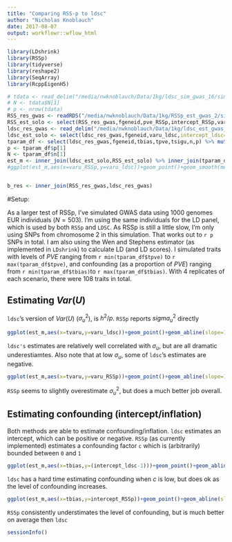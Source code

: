 ```yaml
---
title: "Comparing RSS-p to ldsc"
author: "Nicholas Knoblauch"
date: 2017-08-07
output: workflowr::wflow_html
---
```







```r
library(LDshrink)
library(RSSp)
library(tidyverse)
library(reshape2)
library(SeqArray)
library(RcppEigenH5)

# tdata <- read_delim("/media/nwknoblauch/Data/1kg/ldsc_sim_gwas_16/sim_1.sumstats.gz",delim="\t")
# N <- tdata$N[1]
# p <- nrow(tdata)
RSS_res_gwas <- readRDS("/media/nwknoblauch/Data/1kg/RSSp_est_gwas_2/sim_results.RDS") %>% filter(method=="Confound",!log_params) %>% rename(pve_RSSp=pve,intercept_RSSp=a_hat,sigu_RSSp=sigu) %>% mutate(varu_RSSp=sigu_RSSp^2)
RSS_est_solo <- select(RSS_res_gwas,fgeneid,pve_RSSp,intercept_RSSp,varu_RSSp)
ldsc_res_gwas <- read_delim("/media/nwknoblauch/Data/1kg/ldsc_est_gwas_2/sim_results.tsv",delim="\t") %>% mutate(fgeneid=as.character(fgeneid)) %>% mutate(varu_ldsc=Total_Observed_scale_h2/p)
ldsc_est_solo <- select(ldsc_res_gwas,fgeneid,varu_ldsc,intercept_ldsc=Intercept) 
tparam_df <- select(ldsc_res_gwas,fgeneid,tbias,tpve,tsigu,n,p) %>% mutate(tvaru=tsigu^2)
p <- tparam_df$p[1]
N <- tparam_df$n[1]
est_m <- inner_join(ldsc_est_solo,RSS_est_solo) %>% inner_join(tparam_df)
#ggplot(est_m,aes(x=varu_RSSp,y=varu_ldsc))+geom_point()+geom_smooth(method="lm")


b_res <- inner_join(RSS_res_gwas,ldsc_res_gwas)


```



#Setup:

As a larger test of RSSp, I've simulated GWAS data using 1000 genomes EUR individuals ($N=503$). I'm using the same individuals for the LD panel, which is used by both `RSSp` and `LDSC`.  As RSSp is still a little slow, I'm only using SNPs from chromosome 2 in this simulation. That works out to `r p` SNPs in total. I am also using the Wen and Stephens estimator (as implemented in `LDshrink`) to calculate LD (and LD scores).  I simulated traits with levels of $PVE$ ranging from `r min(tparam_df$tpve)` to `r max(tparam_df$tpve)`, and confounding (as a proportion of $PVE$) ranging from `r min(tparam_df$tbias)`to `r max(tparam_df$tbias)`.  With 4 replicates of each scenario, there were 108 traits in total.


## Estimating $Var(U)$

`ldsc`'s version of $Var(U)$ ($\sigma^2_u$), is $h^2/p$. `RSSp` reports $sigma^2_u$ directly


```r
ggplot(est_m,aes(x=tvaru,y=varu_ldsc))+geom_point()+geom_abline(slope=1,intercept=0)+ggtitle(bquote(Estimating~Var(U)),paste0("ldsc, N=",N," p=",p))+xlab(bquote(sigma[u]^2))+ylab(bquote(hat(sigma[u])^2))+geom_smooth(method="lm")

```

`ldsc's` estimates are relatively well correlated with $\sigma_u$, but are all dramatic underestiamtes.  Also note that at low $\sigma_u$, some of `ldsc`'s estimates are negative.


```r
ggplot(est_m,aes(x=tvaru,y=varu_RSSp))+geom_point()+geom_abline(slope=1,intercept=0)+ggtitle(bquote(Estimating~Var(U)),paste0("RSSp, N=",N," p=",p))+xlab(bquote(sigma[u]^2))+ylab(bquote(hat(sigma[u])^2))+geom_smooth(method="lm")
```

`RSSp` seems to slightly overestimate $\sigma^2_u$, but does a much better job overall.

## Estimating confounding (intercept/inflation)

Both methods are able to estimate confounding/inflation.  `ldsc` estimates an intercept, which can be positive or negative. `RSSp` (as currently implemented) estimates a confounding factor `c` which is (arbitrarily) bounded between `0` and `1`


```r
ggplot(est_m,aes(x=tbias,y=(intercept_ldsc-1)))+geom_point()+geom_abline(slope=1,intercept=0)+ggtitle("Estimating Confounding","ldsc")+xlab(bquote(c))+ylab(bquote(hat(c)))+geom_smooth(method="lm")

```

`ldsc` has a hard time estimating confounding when $c$ is low, but does ok as the level of confounding increases.


```r
ggplot(est_m,aes(x=tbias,y=intercept_RSSp))+geom_point()+geom_abline(slope=1,intercept=0)+ggtitle("Estimating Confounding","RSSp")+xlab(bquote(c))+ylab(bquote(hat(c)))+geom_smooth(method="lm")
```

`RSSp` consistently understimates the level of confounding, but is much better on average then `ldsc`







```r
sessionInfo()
```
